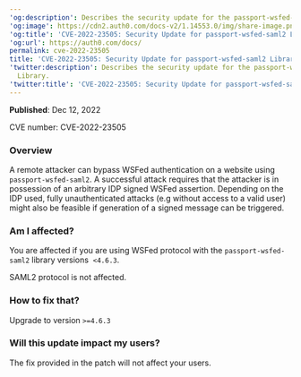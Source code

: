 ---
'og:description': Describes the security update for the passport-wsfed-saml2 Library.
'og:image': https://cdn2.auth0.com/docs-v2/1.14553.0/img/share-image.png
'og:title': 'CVE-2022-23505: Security Update for passport-wsfed-saml2 Library'
'og:url': https://auth0.com/docs/
permalink: cve-2022-23505
title: 'CVE-2022-23505: Security Update for passport-wsfed-saml2 Library'
'twitter:description': Describes the security update for the passport-wsfed-saml2
  Library.
'twitter:title': 'CVE-2022-23505: Security Update for passport-wsfed-saml2 Library'
---
**Published**: Dec 12, 2022

CVE number: CVE-2022-23505

### Overview

A remote attacker can bypass WSFed authentication on a website using `passport-wsfed-saml2`. A successful attack requires that the attacker is in possession of an arbitrary <Tooltip tip="Identity Provider (IdP): Service that stores and manages digital identities." cta="View Glossary" href="/docs/glossary?term=IDP">IDP</Tooltip> signed WSFed assertion. Depending on the IDP used, fully unauthenticated attacks (e.g without access to a valid user) might also be feasible if generation of a signed message can be triggered.

### Am I affected?

You are affected if you are using WSFed protocol with the `passport-wsfed-saml2` library versions  `<4.6.3`.

SAML2 protocol is not affected.

### How to fix that?

Upgrade to version `>=4.6.3`

### Will this update impact my users?

The fix provided in the patch will not affect your users.